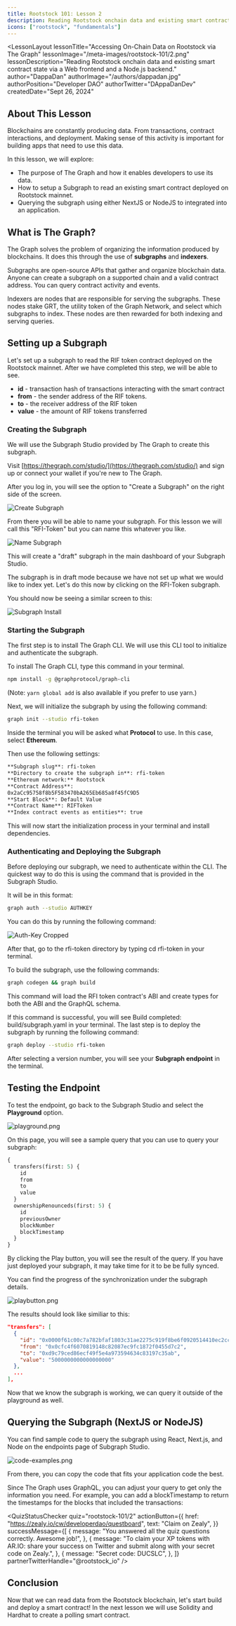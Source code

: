 ```yaml
---
title: Rootstock 101: Lesson 2
description: Reading Rootstock onchain data and existing smart contract state via a Web frontend and a Node.js backend.
icons: ["rootstock", "fundamentals"]
---
```



<LessonLayout
   lessonTitle="Accessing On-Chain Data on Rootstock via The Graph"
   lessonImage="/meta-images/rootstock-101/2.png"
   lessonDescription="Reading Rootstock onchain data and existing smart contract state via a Web frontend and a Node.js backend."
   author="DappaDan"
   authorImage="/authors/dappadan.jpg"
   authorPosition="Developer DAO"
   authorTwitter="DAppaDanDev"
   createdDate="Sept 26, 2024"
>

## About This Lesson

Blockchains are constantly producing data. From transactions, contract interactions, and deployment. Making sense of this activity is important for building apps that need to use this data.

In this lesson, we will explore:

- The purpose of The Graph and how it enables developers to use its data.
- How to setup a Subgraph to read an existing smart contract deployed on Rootstock mainnet.
- Querying the subgraph using either NextJS or NodeJS to integrated into an application.

## What is The Graph?

The Graph solves the problem of organizing the information produced by blockchains. It does this through the use of **subgraphs** and **indexers**.

Subgraphs are open-source APIs that gather and organize blockchain data. Anyone can create a subgraph on a supported chain and a valid contract address. You can query contract activity and events.

Indexers are nodes that are responsible for serving the subgraphs. These nodes stake GRT, the utility token of the Graph Network, and select which subgraphs to index. These nodes are then rewarded for both indexing and serving queries.

## Setting up a Subgraph

Let's set up a subgraph to read the RIF token contract deployed on the Rootstock mainnet. After we have completed this step, we will be able to see.

- **id** - transaction hash of transactions interacting with the smart contract
- **from** - the sender address of the RIF tokens.
- **to** - the receiver address of the RIF token
- **value** - the amount of RIF tokens transferred

### Creating the Subgraph

We will use the Subgraph Studio provided by The Graph to create this subgraph.

Visit [https://thegraph.com/studio/](https://thegraph.com/studio/) and sign up or connect your wallet if you're new to The Graph.

After you log in, you will see the option to "Create a Subgraph" on the right side of the screen.

![Create Subgraph](/assets/tracks/rootstock-101/2/1.png)

From there you will be able to name your subgraph. For this lesson we will call this "RFI-Token" but you can name this whatever you like.

![Name Subgraph](/assets/tracks/rootstock-101/2/2.png)

This will create a "draft" subgraph in the main dashboard of your Subgraph Studio.

The subgraph is in draft mode because we have not set up what we would like to index yet. Let's do this now by clicking on the RFI-Token subgraph.

You should now be seeing a similar screen to this:

![Subgraph Install](/assets/tracks/rootstock-101/2/3.png)

<LessonQuestionsModal buttonText="Quiz 1" title="Comprehension Check">
  <Question question="rootstock-101/2/quiz-1/Q1" />
  <Question question="rootstock-101/2/quiz-1/Q2" />
</LessonQuestionsModal>

### Starting the Subgraph

The first step is to install The Graph CLI. We will use this CLI tool to initialize and authenticate the subgraph.

To install The Graph CLI, type this command in your terminal.

```bash
npm install -g @graphprotocol/graph-cli
```

(Note: `yarn global add` is also available if you prefer to use yarn.)

Next, we will initialize the subgraph by using the following command:

```bash
graph init --studio rfi-token
```

Inside the terminal you will be asked what **Protocol** to use. In this case, select **Ethereum**.

Then use the following settings:

```txt
**Subgraph slug**: rfi-token
**Directory to create the subgraph in**: rfi-token
**Ethereum network:** Rootstock
**Contract Address**:
0x2aCc95758f8b5F583470bA265Eb685a8f45fC9D5
**Start Block**: Default Value
**Contract Name**: RIFToken
**Index contract events as entities**: true
```

This will now start the initialization process in your terminal and install dependencies.

### Authenticating and Deploying the Subgraph

Before deploying our subgraph, we need to authenticate within the CLI. The quickest way to do this is using the command that is provided in the Subgraph Studio.

It will be in this format:

```bash
graph auth --studio AUTHKEY
```

You can do this by running the following command:

![Auth-Key Cropped](/assets/tracks/rootstock-101/2/4.png)

After that, go to the rfi-token directory by typing cd rfi-token in your terminal.

To build the subgraph, use the following commands:

```bash
graph codegen && graph build
```

This command will load the RFI token contract's ABI and create types for both the ABI and the GraphQL schema.

If this command is successful, you will see Build completed: build/subgraph.yaml in your terminal. The last step is to deploy the subgraph by running the following command:

```bash
graph deploy --studio rfi-token
```

After selecting a version number, you will see your **Subgraph endpoint** in the terminal.

## Testing the Endpoint

To test the endpoint, go back to the Subgraph Studio and select the **Playground** option.

![playground.png](/assets/tracks/rootstock-101/2/5.png)

On this page, you will see a sample query that you can use to query your subgraph:

```graphql
{
  transfers(first: 5) {
    id
    from
    to
    value
  }
  ownershipRenounceds(first: 5) {
    id
    previousOwner
    blockNumber
    blockTimestamp
  }
}
```

By clicking the Play button, you will see the result of the query. If you have just deployed your subgraph, it may take time for it to be be fully synced.

You can find the progress of the synchronization under the subgraph details.

![playbutton.png](/assets/tracks/rootstock-101/2/6.png)

The results should look like similiar to this:

```json
"transfers": [
  {
    "id": "0x0000f61c00c7a782bfaf1803c31ae2275c919f8be6f0920514410ec2cc7e4d3e01000000",
    "from": "0x0cfc4f6070819148c82087ec9fc1872f0455d7c2",
    "to": "0xd9c79ced86ecf49f5e4a973594634c83197c35ab",
    "value": "5000000000000000000"
  },
  ...
],
```

Now that we know the subgraph is working, we can query it outside of the playground as well.

## Querying the Subgraph (NextJS or NodeJS)

You can find sample code to query the subgraph using React, Next.js, and Node on the endpoints page of Subgraph Studio.

![code-examples.png](/assets/tracks/rootstock-101/2/7.png)

From there, you can copy the code that fits your application code the best.

Since The Graph uses GraphQL, you can adjust your query to get only the information you need. For example, you can add a blockTimestamp to return the timestamps for the blocks that included the transactions:

<QuizStatusChecker
  quiz="rootstock-101/2"
  actionButton={{
    href: "https://zealy.io/cw/developerdao/questboard",
    text: "Claim on Zealy",
  }}
  successMessage={[
    {
      message: "You answered all the quiz questions correctly. Awesome job!",
    },
    {
      message:
        "To claim your XP tokens with AR.IO: share your success on Twitter and submit along with your secret code on Zealy.",
    },
    {
      message: "Secret code: DUCSLC",
    },
  ]}
  partnerTwitterHandle="@rootstock_io"
/>

## Conclusion

Now that we can read data from the Rootstock blockchain, let's start build and deploy a smart contract! In the next lesson we will use Solidity and Hardhat to create a polling smart contract.

</LessonLayout>
